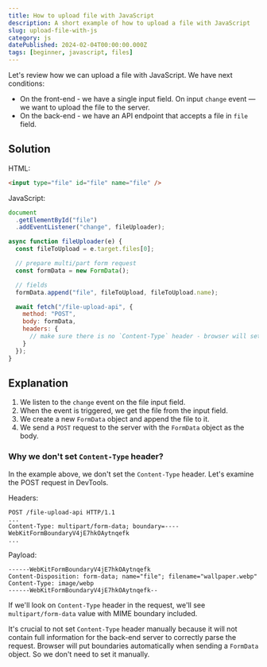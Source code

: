 ```yaml
---
title: How to upload file with JavaScript
description: A short example of how to upload a file with JavaScript
slug: upload-file-with-js
category: js
datePublished: 2024-02-04T00:00:00.000Z
tags: [beginner, javascript, files]
---
```


Let's review how we can upload a file with JavaScript. We have next conditions:

- On the front-end - we have a single input field. On input `change` event — we want to upload the file to the server.
- On the back-end - we have an API endpoint that accepts a file in `file` field.

## Solution

HTML:
```html
<input type="file" id="file" name="file" />
```

JavaScript:
```javascript
document
  .getElementById("file")
  .addEventListener("change", fileUploader);

async function fileUploader(e) {
  const fileToUpload = e.target.files[0];

  // prepare multi/part form request
  const formData = new FormData();

  // fields
  formData.append("file", fileToUpload, fileToUpload.name);

  await fetch("/file-upload-api", {
    method: "POST",
    body: formData,
    headers: {
      // make sure there is no `Content-Type` header - browser will set it automatically
    }
  });
}
```

## Explanation

1. We listen to the `change` event on the file input field.
2. When the event is triggered, we get the file from the input field.
3. We create a new `FormData` object and append the file to it.
4. We send a `POST` request to the server with the `FormData` object as the body.

### Why we don't set `Content-Type` header?

In the example above, we don't set the `Content-Type` header. Let's examine the POST request in DevTools.

Headers:
```http
POST /file-upload-api HTTP/1.1
...
Content-Type: multipart/form-data; boundary=----WebKitFormBoundaryV4jE7hkOAytnqefk
...
```

Payload:
```http
------WebKitFormBoundaryV4jE7hkOAytnqefk
Content-Disposition: form-data; name="file"; filename="wallpaper.webp"
Content-Type: image/webp
------WebKitFormBoundaryV4jE7hkOAytnqefk--
```

If we'll look on `Content-Type` header in the request, we'll see `multipart/form-data` value with MIME boundary included.

It's crucial to not set `Content-Type` header manually because it will not contain full information for the back-end server to correctly parse the request.
Browser will put boundaries automatically when sending a `FormData` object. So we don't need to set it manually.
